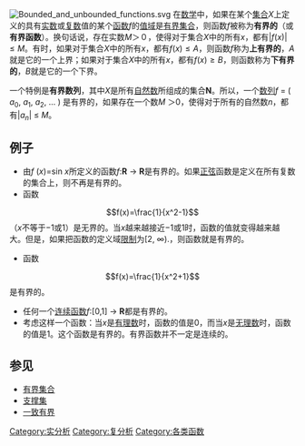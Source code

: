[[File:Bounded_and_unbounded_functions.svg|right]]
在[[数学|数学]]中，如果在某个[[集合_(数学)|集合]]''X''上定义的具有[[实数|实数]]或[[复数_(数学)|复数]]值的某个[[函数|函数]]''f''的[[值域|值域]]是[[有界集合|有界集合]]，则函数''f''被称为'''有界的'''（或'''有界函数'''）。换句话说，存在实数''M''＞０，使得对于集合''X''中的所有''x''，都有<math>|f(x)|\le M</math>。有时，如果对于集合''X''中的所有''x''，都有<math>f(x)\le A</math>，则函数''f''称为'''上有界的'''，''A''就是它的一个上界；如果对于集合''X''中的所有''x''，都有<math>f(x)\ge B</math>，则函数称为'''下有界的'''，''B''就是它的一个下界。

一个特例是'''有界数列'''，其中''X''是所有[[自然数|自然数]]所组成的集合'''N'''。所以，一个[[数列|数列]]''f'' = 
(
''a''<sub>0</sub>,  
''a''<sub>1</sub>,  
''a''<sub>2</sub>,  ... ) 
是有界的，如果存在一个数''M'' ＞0，使得对于所有的自然数''n''，都有|''a''<sub>''n''</sub>| ≤ ''M''。
==例子== 
*由''f'' (''x'')=sin ''x''所定义的函数''f'':'''R''' → '''R'''是有界的。如果[[正弦|正弦]]函数是定义在所有复数的集合上，则不再是有界的。 
*函数
:<math>f(x)=\frac{1}{x^2-1}</math>
（''x''不等于−1或1）是无界的。当''x''越来越接近−1或1时，函数的值就变得越来越大。但是，如果把函数的定义域[[限制_(數學)|限制]]为<nowiki>[2, ∞).</nowiki>，则函数就是有界的。
*函数 
:<math>f(x)=\frac{1}{x^2+1}</math>
是有界的。 
*任何一个[[连续函数|连续函数]]''f'':[0,1] → '''R'''都是有界的。 
*考虑这样一个函数：当''x''是[[有理数|有理数]]时，函数的值是0，而当''x''是[[无理数|无理数]]时，函数的值是1。这个函数是有界的。有界函数并不一定是连续的。

== 参见 ==
* [[有界集合|有界集合]]
* [[支撑集|支撑集]]
* [[一致有界|一致有界]]

[[Category:实分析|Category:实分析]]
[[Category:复分析|Category:复分析]]
[[Category:各类函数|Category:各类函数]]